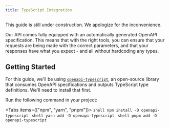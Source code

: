 ```yaml
---
title: TypeScript Integration
---
```



<Callout type="warn">
This guide is still under construction. We apologize for the inconvenience.
</Callout>

Our API comes fully equipped with an automatically generated OpenAPI specification. This means that with the right tools, you can ensure that your requests are being made with the correct parameters, and that your responses have what you expect - and all without hardcoding any types.

## Getting Started

For this guide, we'll be using [`openapi-typescript`](https://github.com/openapi-ts/openapi-typescript/tree/main/packages/openapi-typescript), an open-source library that consumes OpenAPI specifications and outputs TypeScript type definitions. We'll need to install that first.

Run the following command in your project:

<Tabs items={["npm", "yarn", "pnpm"]}>
<Tab value="npm">
    ```shell
    npm install -D openapi-typescript
    ```
</Tab>
    <Tab value="yarn">
        ```shell
        yarn add -D openapi-typescript
        ```
    </Tab>
    <Tab value="pnpm">
        ```shell
        pnpm add -D openapi-typescript
        ```
    </Tab>
    </Tabs>

